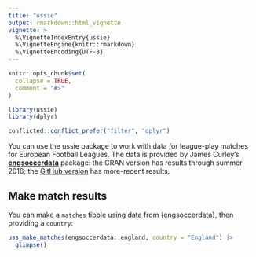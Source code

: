 ```yaml
---
title: "ussie"
output: rmarkdown::html_vignette
vignette: >
  %\VignetteIndexEntry{ussie}
  %\VignetteEngine{knitr::rmarkdown}
  %\VignetteEncoding{UTF-8}
---
```


```r
knitr::opts_chunk$set(
  collapse = TRUE,
  comment = "#>"
)
```

```r
library(ussie)
library(dplyr)

conflicted::conflict_prefer("filter", "dplyr")
```

You can use the ussie package to work with data for league-play matches for European Football Leagues.
The data is provided by James Curley's [**engsoccerdata**](https://CRAN.R-project.org/package=engsoccerdata) package: the CRAN version has results through summer 2016; the [GitHub version](https://github.com/jalapic/engsoccerdata) has more-recent results. 

## Make match results

You can make a `matches` tibble using data from {engsoccerdata}, then providing a `country`:

```r
uss_make_matches(engsoccerdata::england, country = "England") |> 
  glimpse()
```